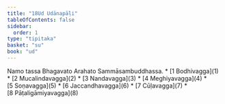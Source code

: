 ```yaml
---
title: "18Ud Udānapāḷi"
tableOfContents: false
sidebar:
  order: 1
type: "tipitaka"
basket: "su"
book: "ud"
---
```


<Paragraph number="1" type="center" book="ud">
Namo tassa Bhagavato Arahato Sammāsambuddhassa.

</Paragraph>

<TableOfContents book="ud" section="18">
* [1 Bodhivagga](1)
* [2 Mucalindavagga](2)
* [3 Nandavagga](3)
* [4 Meghiyavagga](4)
* [5 Soṇavagga](5)
* [6 Jaccandhavagga](6)
* [7 Cūḷavagga](7)
* [8 Pāṭaligāmiyavagga](8)
</TableOfContents>
